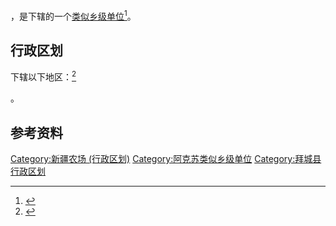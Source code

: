 {{中国乡级行政区|65/29/26/400/000}}

'''{{PAGENAMEBASE}}'''，是{{PRC admin/fullname|65/29/26/400/000|3}}下辖的一个[[类似乡级单位|类似乡级单位]]<ref>{{PRC admin/ref sgc|{{PRC admin/parent|65/29/26/400/000}}}}</ref>。

== 行政区划 ==

{{PAGENAMEBASE}}下辖以下地区：<ref>{{PRC admin/ref sgc|65/29/26/400/000}}</ref>

{{PRC admin/children|65/29/26/400/000}}。

== 参考资料 ==

{{reflist}}

{{拜城县行政区划}}
{{新疆行政区划小作品}}

[[Category:新疆农场_(行政区划)|Category:新疆农场 (行政区划)]]
[[Category:阿克苏类似乡级单位|Category:阿克苏类似乡级单位]]
[[Category:拜城县行政区划|Category:拜城县行政区划]]